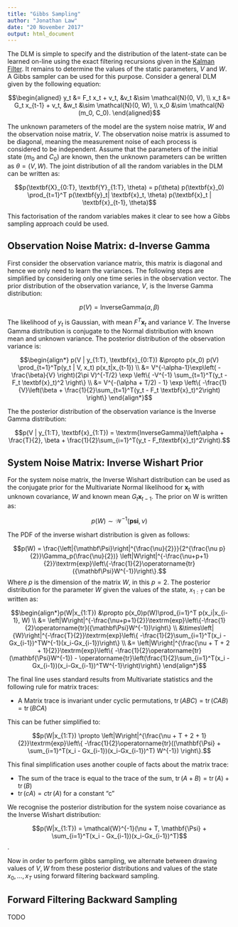 ```yaml
---
title: "Gibbs Sampling"
author: "Jonathan Law"
date: "20 November 2017"
output: html_document
---
```


The DLM is simple to specify and the distribution of the latent-state can be learned on-line using the exact filtering recursions given in the [Kalman Filter](kalman_filter.html). It remains to determine the values of the static parameters, $V$ and $W$. A Gibbs sampler can be used for this purpose. Consider a general DLM given by the following equation:

$$\begin{aligned}
y_t &= F_t x_t + v_t, &v_t &\sim \mathcal{N}(0, V), \\
x_t &= G_t x_{t-1} + v_t, &w_t &\sim \mathcal{N}(0, W), \\
x_0 &\sim \mathcal{N}(m_0, C_0).
\end{aligned}$$

The unknown parameters of the model are the system noise matrix, $W$ and the observation noise matrix, $V$. The observation noise matrix is assumed to be diagonal, meaning the measurement noise of each process is considered to be independent. Assume that the parameters of the initial state ($m_0$ and $C_0$) are known, then the unknown parameters can be written as $\theta = (V, W)$. The joint distribution of all the random variables in the DLM can be written as:

$$p(\textbf{X}_{0:T}, \textbf{Y}_{1:T}, \theta) = p(\theta) p(\textbf{x}_0) \prod_{t=1}^T p(\textbf{y}_t| \textbf{x}_t, \theta) p(\textbf{x}_t | \textbf{x}_{t-1}, \theta)$$

This factorisation of the random variables makes it clear to see how a Gibbs sampling approach could be used.

## Observation Noise Matrix: d-Inverse Gamma

First consider the observation variance matrix, this matrix is diagonal and hence we only need to learn the variances. The following steps are simplified by considering only one time series in the observation vector. The prior distribution of the observation variance, $V$, is the Inverse Gamma distribution:

$$p(V) = \textrm{InverseGamma}(\alpha, \beta)$$

The likelihood of $y_t$ is Gaussian, with mean $F^T \textbf{x}_t$ and variance $V$. The Inverse Gamma distribution is conjugate to the Normal distribution with known mean and unknown variance. The posterior distribution of the observation variance is:

$$\begin{align*}
p(V | y_{1:T}, \textbf{x}_{0:T}) &\propto  p(x_0) p(V) \prod_{t=1}^Tp(y_t | V, x_t) p(x_t|x_{t-1}) \\
&= V^{-\alpha-1}\exp\left( -\frac{\beta}{V} \right)(2\pi V)^{-T/2} \exp \left\{ -V^{-1} \sum_{t=1}^T(y_t - F_t \textbf{x}_t)^2 \right\} \\
&= V^{-(\alpha + T/2) - 1} \exp \left\{ -\frac{1}{V}\left(\beta + \frac{1}{2}\sum_{t=1}^T(y_t - F_t \textbf{x}_t)^2\right) \right\}
\end{align*}$$

The the posterior distribution of the observation variance is the Inverse Gamma distribution:

$$p(V | y_{1:T}, \textbf{x}_{1:T}) = \textrm{InverseGamma}\left(\alpha + \frac{T}{2}, \beta + \frac{1}{2}\sum_{i=1}^T(y_t - F_t\textbf{x}_t)^2\right).$$

## System Noise Matrix: Inverse Wishart Prior

For the system noise matrix, the Inverse Wishart distribution can be used as the conjugate prior for the Multivariate Normal likelihood for $\textbf{x}_t$ with unknown covariance, $W$ and known mean $G_t\textbf{x}_{t-1}$. The prior on W is written as:

$$p(W) \sim \mathcal{W}^{-1}(\mathbf{psi}, \nu)$$

The PDF of the inverse wishart distribution is given as follows:

$$p(W) = \frac{\left|{\mathbf\Psi}\right|^{\frac{\nu}{2}}}{2^{\frac{\nu p}{2}}\Gamma_p(\frac{\nu}{2})} \left|W\right|^{-\frac{\nu+p+1}{2}}\textrm{exp}\left\{-\frac{1}{2}\operatorname{tr}({\mathbf\Psi}W^{-1})\right\}.$$
Where $p$ is the dimension of the matrix $W$, in this $p = 2$. The posterior distribution for the parameter $W$ given the values of the state, $x_{1:T}$ can be written as:

$$\begin{align*}p(W|x_{1:T}) &\propto p(x_0)p(W)\prod_{i=1}^T p(x_i|x_{i-1}, W) \\
&= \left|W\right|^{-\frac{\nu+p+1}{2}}\textrm{exp}\left\{-\frac{1}{2}\operatorname{tr}({\mathbf\Psi}W^{-1})\right\} \\ &\times\left|{W}\right|^{-\frac{T}{2}}\textrm{exp}\left\{ -\frac{1}{2}\sum_{i=1}^T(x_i - Gx_{i-1})^TW^{-1}(x_i-Gx_{i-1})\right\} \\
&= \left|W\right|^{\frac{\nu + T + 2 + 1}{2}}\textrm{exp}\left\{ -\frac{1}{2}\operatorname{tr}(\mathbf{\Psi}W^{-1}) - \operatorname{tr}\left(\frac{1}{2}\sum_{i=1}^T(x_i - Gx_{i-1})(x_i-Gx_{i-1})^TW^{-1}\right)\right\}
\end{align*}$$

The final line uses standard results from Multivariate statistics and the following rule for matrix traces: 

* A Matrix trace is invariant under cyclic permutations, $\operatorname{tr}(ABC) = \operatorname{tr}(CAB) = \operatorname{tr}(BCA)$

This can be futher simplified to:

$$p(W|x_{1:T}) \propto \left|W\right|^{\frac{\nu + T + 2 + 1}{2}}\textrm{exp}\left\{ -\frac{1}{2}\operatorname{tr}((\mathbf{\Psi} + \sum_{i=1}^T(x_i - Gx_{i-1})(x_i-Gx_{i-1})^T) W^{-1}) \right\}.$$

This final simplification uses another couple of facts about the matrix trace:

* The sum of the trace is equal to the trace of the sum, $\operatorname{tr}(A + B) = \operatorname{tr}(A) + \operatorname{tr}(B)$
* $\operatorname{tr}(cA) = c\operatorname{tr}(A)$ for a constant "c"

We recognise the posterior distribution for the system noise covariance as the Inverse Wishart distribution:

$$p(W|x_{1:T}) = \mathcal{W}^{-1}(\nu + T, \mathbf{\Psi} + \sum_{i=1}^T(x_i - Gx_{i-1})(x_i-Gx_{i-1})^T)$$.

Now in order to perform gibbs sampling, we alternate between drawing values of $V, W$ from these posterior distributions and values of the state $x_0,\dots,x_T$ using forward filtering backward sampling. 

## Forward Filtering Backward Sampling

TODO